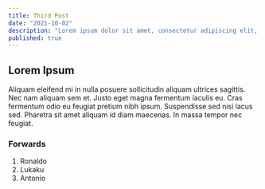 ```yaml
---
title: Third Post
date: "2021-10-02"
description: "Lorem ipsum dolor sit amet, consectetur adipiscing elit, sed do eiusmod tempor incididunt ut labore et dolore magna aliqua. Placerat in egestas erat imperdiet sed euismod nisi. Tellus id interdum velit laoreet id donec. "
published: true
---
```


## Lorem Ipsum

Aliquam eleifend mi in nulla posuere sollicitudin aliquam ultrices sagittis. Nec nam aliquam sem et. Justo eget magna fermentum iaculis eu. Cras fermentum odio eu feugiat pretium nibh ipsum. Suspendisse sed nisi lacus sed. Pharetra sit amet aliquam id diam maecenas. In massa tempor nec feugiat.


### Forwards
1. Ronaldo
2. Lukaku
3. Antonio
